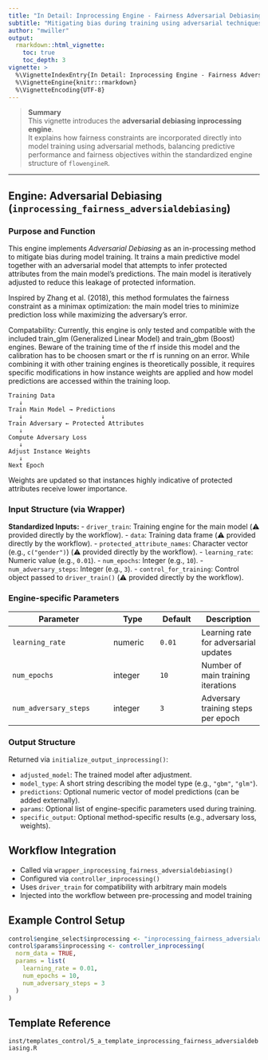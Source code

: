 ```yaml
---
title: "In Detail: Inprocessing Engine - Fairness Adversarial Debiasing"
subtitle: "Mitigating bias during training using adversarial techniques"
author: "mwiller"
output:
  rmarkdown::html_vignette:
    toc: true
    toc_depth: 3
vignette: >
  %\VignetteIndexEntry{In Detail: Inprocessing Engine - Fairness Adversarial Debiasing}
  %\VignetteEngine{knitr::rmarkdown}
  %\VignetteEncoding{UTF-8}
---
```


> **Summary**  
> This vignette introduces the **adversarial debiasing inprocessing engine**.  
> It explains how fairness constraints are incorporated directly into model training using adversarial methods, balancing predictive performance and fairness objectives within the standardized engine structure of `flowengineR`.

---

## Engine: Adversarial Debiasing (`inprocessing_fairness_adversialdebiasing`)

### Purpose and Function

This engine implements *Adversarial Debiasing* as an in-processing method to mitigate bias during model training. It trains a main predictive model together with an adversarial model that attempts to infer protected attributes from the main model’s predictions. The main model is iteratively adjusted to reduce this leakage of protected information.

Inspired by Zhang et al. (2018), this method formulates the fairness constraint as a minimax optimization: the main model tries to minimize prediction loss while maximizing the adversary's error.

Compatability: Currently, this engine is only tested and compatible with the included train_glm (Generalized Linear Model) and train_gbm (Boost) engines. Beware of the training time of the rf inside this model and the calibration has to be choosen smart or the rf is running on an error. While combining it with other training engines is theoretically possible, it requires specific modifications in how instance weights are applied and how model predictions are accessed within the training loop.

```text
Training Data
   ↓
Train Main Model → Predictions
   ↓                      ↓
Train Adversary ← Protected Attributes
   ↓
Compute Adversary Loss
   ↓
Adjust Instance Weights
   ↓
Next Epoch
```

Weights are updated so that instances highly indicative of protected attributes receive lower importance.

### Input Structure (via Wrapper)

**Standardized Inputs:**
- `driver_train`: Training engine for the main model (⚠️ provided directly by the workflow).
- `data`: Training data frame (⚠️ provided directly by the workflow).
- `protected_attribute_names`: Character vector (e.g., `c("gender")`) (⚠️ provided directly by the workflow).
- `learning_rate`: Numeric value (e.g., `0.01`).
- `num_epochs`: Integer (e.g., `10`).
- `num_adversary_steps`: Integer (e.g., `3`).
- `control_for_training`: Control object passed to `driver_train()` (⚠️ provided directly by the workflow).

### Engine-specific Parameters

| Parameter            | Type     | Default | Description |
|---------------------|----------|---------|-------------|
| `learning_rate`      | numeric  | `0.01`  | Learning rate for adversarial updates |
| `num_epochs`         | integer  | `10`    | Number of main training iterations    |
| `num_adversary_steps`| integer  | `3`     | Adversary training steps per epoch    |

### Output Structure

Returned via `initialize_output_inprocessing()`:

- `adjusted_model`: The trained model after adjustment.
- `model_type`: A short string describing the model type (e.g., `"gbm"`, `"glm"`).
- `predictions`: Optional numeric vector of model predictions (can be added externally).
- `params`: Optional list of engine-specific parameters used during training.
- `specific_output`: Optional method-specific results (e.g., adversary loss, weights).

## Workflow Integration

- Called via `wrapper_inprocessing_fairness_adversialdebiasing()`
- Configured via `controller_inprocessing()`
- Uses `driver_train` for compatibility with arbitrary main models
- Injected into the workflow between pre-processing and model training

## Example Control Setup

```r
control$engine_select$inprocessing <- "inprocessing_fairness_adversialdebiasing"
control$params$inprocessing <- controller_inprocessing(
  norm_data = TRUE,
  params = list(
    learning_rate = 0.01,
    num_epochs = 10,
    num_adversary_steps = 3
  )
)
```

## Template Reference

`inst/templates_control/5_a_template_inprocessing_fairness_adversialdebiasing.R`
